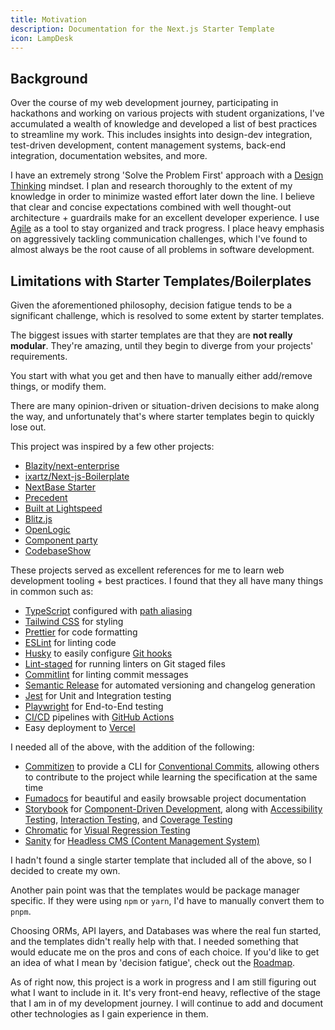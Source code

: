 ```yaml
---
title: Motivation
description: Documentation for the Next.js Starter Template
icon: LampDesk
---
```


## Background

Over the course of my web development journey, participating in hackathons and working on various projects with student organizations, I've accumulated a wealth of knowledge and developed a list of best practices to streamline my work. This includes insights into design-dev integration, test-driven development, content management systems, back-end integration, documentation websites, and more.

I have an extremely strong 'Solve the Problem First' approach with a [Design Thinking](https://en.wikipedia.org/wiki/Design_thinking) mindset. I plan and research thoroughly to the extent of my knowledge in order to minimize wasted effort later down the line. I believe that clear and concise expectations combined with well thought-out architecture + guardrails make for an excellent developer experience. I use [Agile](https://en.wikipedia.org/wiki/Agile_software_development) as a tool to stay organized and track progress. I place heavy emphasis on aggressively tackling communication challenges, which I've found to almost always be the root cause of all problems in software development.

## Limitations with Starter Templates/Boilerplates

Given the aforementioned philosophy, decision fatigue tends to be a significant challenge, which is resolved to some extent by starter templates.

The biggest issues with starter templates are that they are **not really modular**. They're amazing, until they begin to diverge from your projects' requirements.

You start with what you get and then have to manually either add/remove things, or modify them.

There are many opinion-driven or situation-driven decisions to make along the way, and
unfortunately that's where starter templates begin to quickly lose out.

This project was inspired by a few other projects:

- [Blazity/next-enterprise](https://github.com/Blazity/next-enterprise)
- [ixartz/Next-js-Boilerplate](https://precedent.dev/)
- [NextBase Starter](https://github.com/imbhargav5/nextbase-nextjs-supabase-starter)
- [Precedent](https://github.com/steven-tey/precedent)
- [Built at Lightspeed](https://www.builtatlightspeed.com/)
- [Blitz.js](https://blitzjs.com/)
- [OpenLogic](https://www.openlogic.com/open-source-stack-builder)
- [Component party](https://component-party.dev/)
- [CodebaseShow](https://codebase.show/)

These projects served as excellent references for me to learn web development tooling + best practices. I found that they all have many things in common such as:

- [TypeScript](https://www.typescriptlang.org/) configured with [path aliasing](https://nextjs.org/docs/app/building-your-application/configuring/absolute-imports-and-module-aliases)
- [Tailwind CSS](https://tailwindcss.com/) for styling
- [Prettier](https://prettier.io/) for code formatting
- [ESLint](https://eslint.org/) for linting code
- [Husky](https://typicode.github.io/husky/) to easily configure [Git hooks](https://git-scm.com/docs/githooks)
- [Lint-staged](https://github.com/lint-staged/lint-staged) for running linters on Git staged files
- [Commitlint](https://commitlint.js.org/#/) for linting commit messages
- [Semantic Release](https://semantic-release.gitbook.io/semantic-release) for automated versioning and changelog generation
- [Jest](https://jestjs.io/) for Unit and Integration testing
- [Playwright](https://playwright.dev/) for End-to-End testing
- [CI/CD](https://en.wikipedia.org/wiki/CI/CD) pipelines with [GitHub Actions](https://docs.github.com/en/actions)
- Easy deployment to [Vercel](https://vercel.com/)

I needed all of the above, with the addition of the following:

- [Commitizen](https://commitizen-tools.github.io/commitizen/) to provide a CLI for [Conventional Commits](https://www.conventionalcommits.org/en/v1.0.0/), allowing others to contribute to the project while learning the specification at the same time
- [Fumadocs](https://fumadocs.vercel.app) for beautiful and easily browsable project documentation
- [Storybook](https://storybook.js.org/) for [Component-Driven Development](https://www.componentdriven.org/), along with [Accessibility Testing](https://storybook.js.org/docs/writing-tests/accessibility-testing), [Interaction Testing](https://storybook.js.org/docs/writing-tests/interaction-testing), and [Coverage Testing](https://storybook.js.org/docs/writing-tests/test-coverage)
- [Chromatic](https://www.chromatic.com/) for [Visual Regression Testing](https://storybook.js.org/docs/writing-tests/visual-testing)
- [Sanity](https://www.sanity.io/) for [Headless CMS (Content Management System)](https://en.wikipedia.org/wiki/Headless_content_management_system)

I hadn't found a single starter template that included all of the above, so I decided to create my own.

Another pain point was that the templates would be package manager specific. If they were using `npm` or `yarn`, I'd have to manually convert them to `pnpm`.

Choosing ORMs, API layers, and Databases was where the real fun started, and the templates didn't really help with that. I needed something that would educate me on the pros and cons of each choice. If you'd like to get an idea of what I mean by 'decision fatigue', check out the [Roadmap](/docs/roadmap).

As of right now, this project is a work in progress and I am still figuring out what I want to include in it. It's very front-end heavy, reflective of the stage that I am in of my development journey. I will continue to add and document other technologies as I gain experience in them.
